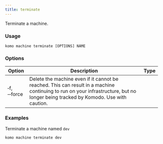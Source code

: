 ```yaml
---
title: terminate
---
```


Terminate a machine.

### Usage

`komo machine terminate [OPTIONS] NAME`

### Options

| Option                              	    | Description                                        | Type 	|
|-----------------------------------------  |--------------------------------------------------- |------	|
| &#x2011;f, &#x2011;&#x2011;force      	  | Delete the machine even if it cannot be reached. This can result in a machine continuing to run on your infrastructure, but no longer being tracked by Komodo. Use with caution.      | |

### Examples

Terminate a machine named `dev`
```bash
komo machine terminate dev
```